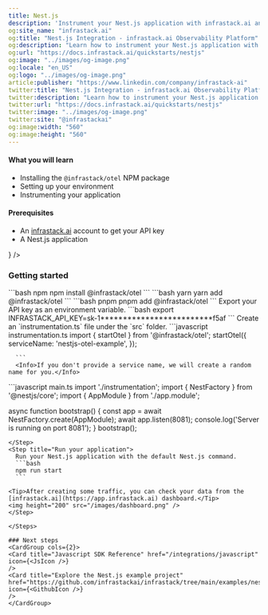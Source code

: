 ```yaml
---
title: Nest.js
description: 'Instrument your Nest.js application with infrastack.ai and OpenTelemetry'
og:site_name: "infrastack.ai"
og:title: "Nest.js Integration - infrastack.ai Observability Platform"
og:description: "Learn how to instrument your Nest.js application with infrastack.ai for comprehensive observability and performance insights."
og:url: "https://docs.infrastack.ai/quickstarts/nestjs"
og:image: "../images/og-image.png"
og:locale: "en_US"
og:logo: "../images/og-image.png"
article:publisher: "https://www.linkedin.com/company/infrastack-ai"
twitter:title: "Nest.js Integration - infrastack.ai Observability Platform"
twitter:description: "Learn how to instrument your Nest.js application with infrastack.ai for comprehensive observability and performance insights."
twitter:url: "https://docs.infrastack.ai/quickstarts/nestjs"
twitter:image: "../images/og-image.png"
twitter:site: "@infrastackai"
og:image:width: "560"
og:image:height: "560"
---
```



#### What you will learn
- Installing the `@infrastack/otel` NPM package
- Setting up your environment
- Instrumenting your application

#### Prerequisites
- An [infrastack.ai](https://app.infrastack.ai) account to get your API key
- A Nest.js application

<CardGroup cols={1}>
  <Card title="Follow the example project on GitHub" href="https://github.com/infrastackai/infrastack/tree/main/examples/nestjs"
  icon={<GithubIcon />}
  />
</CardGroup>

### Getting started

<Steps>

  <Step title="Install the NPM package">
   <CodeGroup>
  ```bash npm
  npm install @infrastack/otel
  ```
  ```bash yarn
  yarn add @infrastack/otel
  ```
  ```bash pnpm
  pnpm add @infrastack/otel
  ```
  </CodeGroup>
  </Step>
 
  <Step title="Prepare your environment">
  Export your API key as an environment variable.
  ```bash
  export INFRASTACK_API_KEY=sk-1*************************f5af
  ```
  </Step>

  <Step title="Create instrumentation.ts">
  Create an `instrumentation.ts` file under the `src` folder.
      ```javascript instrumentation.ts
      import { startOtel } from '@infrastack/otel';
      startOtel({
        serviceName: 'nestjs-otel-example',
      });

      ```
      <Info>If you don't provide a service name, we will create a random name for you.</Info>
  </Step>
  <Step title="Import the instrumentation module in your main.ts file">
  ```javascript main.ts
  import './instrumentation';
  import { NestFactory } from '@nestjs/core';
import { AppModule } from './app.module';

  async function bootstrap() {
    const app = await NestFactory.create(AppModule);
    await app.listen(8081);
    console.log('Server is running on port 8081');
  }
  bootstrap();
  ```
  </Step>
  <Step title="Run your application">
    Run your Nest.js application with the default Nest.js command.
    ```bash
    npm run start
    ```

  <Tip>After creating some traffic, you can check your data from the [infrastack.ai](https://app.infrastack.ai) dashboard.</Tip>
  <img height="200" src="/images/dashboard.png" />
  </Step>

</Steps>

### Next steps
<CardGroup cols={2}>
  <Card title="Javascript SDK Reference" href="/integrations/javascript" 
  icon={<JsIcon />}
  />
  <Card title="Explore the Nest.js example project" href="https://github.com/infrastackai/infrastack/tree/main/examples/nestjs"
  icon={<GithubIcon />}
  />
</CardGroup>